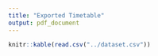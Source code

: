 ```yaml
---
title: "Exported Timetable"
output: pdf_document
---
```


```r
knitr::kable(read.csv("../dataset.csv"))
```
